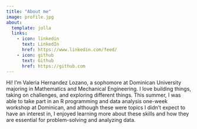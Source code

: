 ```yaml
---
title: "About me"
image: profile.jpg
about:
  template: jolla
  links:
    - icon: linkedin
      text: LinkedIn
      href: https://www.linkedin.com/feed/
    - icon: github
      text: Github
      href: https://github.com
---
```


Hi! I’m Valeria Hernandez Lozano, a sophomore at Dominican University majoring in Mathematics and Mechanical Engineering. I love building things, taking on challenges, and exploring different things. This summer, I was able to take part in an R programming and data analysis one-week workshop at Dominican, and although these were topics I didn't expect to have an interest in, I enjoyed learning more about these skills and how they are essential for problem-solving and analyzing data.
